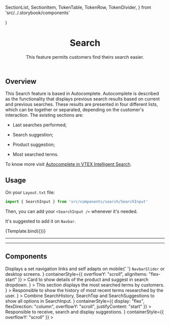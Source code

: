   SectionList,
  SectionItem,
  TokenTable,
  TokenRow,
  TokenDivider,
} from 'src/../.storybook/components'

<Meta
  title='Features/Search/Overview'
  parameters={{msw}}
/>

  <div
    style={{
      maxWidth: '600px',
      height: '400px',
      margin: '0 auto',
      padding: '0 16px',
      background: 'white',
    }}
  >
    <SessionProvider>
      <SearchInput {...props} />
    </SessionProvider>
  </div>
)


<header>

# Search

This feature permits customers find theirs search easier.



</header>

## Overview

This Search feature is based in Autocomplete.
Autocomplete is described as the functionality that displays previous search results based on current and previous searches. These results are presented in four
different lists, which can be together or separated, depending on the customer's interaction. The existing sections are:

- Last searches performed;

- Search suggestion;

- Product suggestion;

- Most searched terms.

To know more visit [Autocomplete in VTEX Intelligent Search](https://help.vtex.com/tracks/vtex-intelligent-search--19wrbB7nEQcmwzDPl1l4Cb/4gXFsEWjF7QF7UtI2GAvhL).

## Usage

On your `Layout.txt` file:

```jsx
import { SearchInput } from 'src/components/search/SearchInput'
```

Then, you can add your `<SearchInput />` whenever it's needed.

It's suggested to add it on `Navbar`.

<Canvas>
  <Story
    name="Overview"
    parameters={{
      backgrounds: { default: 'dark' },
      msw
    }}
    args={{
      products
    }}
  >
  {Template.bind({})}
  </Story>
</Canvas>

---

<SearchSharedTokenTable />

---

## Components
<SessionProvider>
  <SearchInputProvider>
    <SectionList grid="grid">
      <SectionItem
        title="SearchSuggestions"
        actionPath="../?path=/docs/features-search-searchsuggestions--default-story"
        description={
          <>
            Displays a set navigation links and self adapts on mobile{' '}
            <code>NavbarSlider</code> or desktop screens.
          </>
        }
        containerStyle={{ overflowY: "scroll", alignItems: "flex-start" }}
      >
        <SearchSuggestions term="Ste" products={products.slice(0, 3)} terms={searchTerms} style={{ width: "100%" }} />
      </SectionItem>
      <SectionItem
        title="SearchProductCard"
        actionPath="../?path=/docs/features-search-searchproductcard--search-product-card"
        description={
          <>
            Card to show details of the product and suggest in search dropdown.
          </>
        }
      >
        <SearchProductCard product={product} style={{ width: "100%" }} />
      </SectionItem>
      <SectionItem
        title="SearchTop"
        actionPath="../?path=/docs/features-search-searchtop--default-story"
        description={
          <>
            This section displays the most searched terms by customers.
          </>
        }
      >
        <SearchTop style={{ width: "100%" }} />
      </SectionItem>
    </SectionList>
    <SectionList grid="grid">
      <SectionItem
        title="SearchHistory"
        actionPath="../?path=/docs/features-search-searchhistory--default-story"
        description={
          <>
            Responsible to show the history of most recent terms researched by the user.
          </>
        }
      >
        <SearchHistory history={searchHistory} style={{ width: "100%" }} />
      </SectionItem>
      <SectionItem
        title="SearchDropdown"
        actionPath="../?path=/docs/features-search-searchdropdown--default-story"
        description={
          <>
            Combine SearchHistory, SearchTop and SearchSuggestions to show all options in SearchInput.
          </>
        }
        containerStyle={{ display: "flex", flexDirection: "column", overflowY: "scroll", justifyContent: "start" }}
      >
        <SearchDropdown history={searchHistory} />
      </SectionItem>
      <SectionItem
        title="SearchInput"
        actionPath="../?path=/docs/features-search-searchinput--default-story"
        description={
          <>
            Responsible to receive, search and display suggestions.
          </>
        }
        containerStyle={{ overflowY: "scroll" }}
      >
        <SearchInput containerStyle={{ width: "100%" }} />
      </SectionItem>
    </SectionList>
  </SearchInputProvider>
</SessionProvider>
